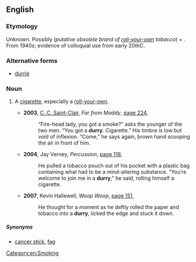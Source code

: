 ==English==

===Etymology===
Unknown. Possibly (''putative obsolete brand of [[roll-your-own]] tobacco'') + {{term|-y||diminutive suffix}}.<br>
From 1940s; evidence of colloquial use from early 20thC.

===Alternative forms===
* [[durrie]]

===Noun===
{{en-noun|durries}}

# {{context|Australia and New Zealand|colloquial|slang|lang=en}} A [[cigarette]], especially a [[roll-your-own]]. {{defdate|From 1940s.}}
#* '''2003''', [[w:C. C. Saint-Clair|C. C. Saint-Clair]], ''Far from Maddy'', [http://books.google.com.au/books?id=MNafDpF6zGMC&pg=PA224&dq=%22Durry%22+cigarette+OR+smoke+-intitle:%22%22+-inauthor:%22%22&hl=en&sa=X&ei=2I9IT62wF_GfmQXUk7iiDg&redir_esc=y#v=onepage&q=%22Durry%22%20cigarette%20OR%20smoke%20-intitle%3A%22%22%20-inauthor%3A%22%22&f=false page 224],
#*: “Fire-head lady, you got a smoke?” asks the younger of the two men. “You got a '''durry'''. Cigarette.” His timbre is low but void of inflexion. “Come,” he says again, brown hand scooping the air in front of him.
#* '''2004''', Jay Verney, ''Percussion'', [http://books.google.com.au/books?id=t_RQEdd7W3UC&pg=PA118&dq=%22Durry%22+cigarette+OR+smoke+-intitle:%22%22+-inauthor:%22%22&hl=en&sa=X&ei=2I9IT62wF_GfmQXUk7iiDg&redir_esc=y#v=onepage&q=%22Durry%22%20cigarette%20OR%20smoke%20-intitle%3A%22%22%20-inauthor%3A%22%22&f=false page 118],
#*: He pulled a tobacco pouch out of his pocket with a plastic bag containing what had to be a mind-altering substance. “You′re welcome to join me in a '''durry''',” he said, rolling himself a cigarette.
#* '''2007''', Kevin Hallewell, ''Woop Woop'', [http://books.google.com.au/books?id=L-yb3Ki47s8C&pg=PA151&dq=%22Durry%22+cigarette+OR+smoke+-intitle:%22%22+-inauthor:%22%22&hl=en&sa=X&ei=2I9IT62wF_GfmQXUk7iiDg&redir_esc=y#v=onepage&q=%22Durry%22%20cigarette%20OR%20smoke%20-intitle%3A%22%22%20-inauthor%3A%22%22&f=false page 151],
#*: He thought for a moment as he deftly rolled the paper and tobacco into a '''durry''', licked the edge and stuck it down.

=====Synonyms=====
* [[cancer stick]], [[fag]]

[[Category:en:Smoking]]